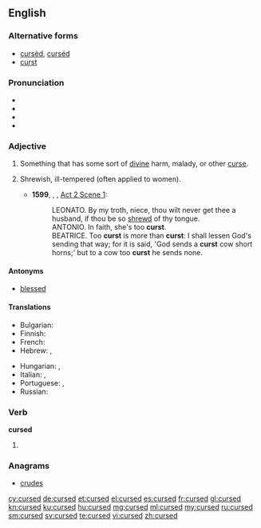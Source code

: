 ==English==

===Alternative forms===
* [[cursèd]], [[curséd]] {{qualifier|poetic}}
* [[curst]] {{qualifier|archaic}}

===Pronunciation===
* {{IPA|/kɜːst/}}
* {{audio|En-us-cursed.ogg|Audio (US)}}
* {{rhymes|ɜː(r)st}}
* {{hyphenation|curs|ed}}

===Adjective===
{{en-adj}}

# Something that has some sort of [[divine]] harm, malady, or other [[curse]].
# {{context|obsolete|lang=en}} Shrewish, ill-tempered (often applied to women).
#* '''1599''', {{w|William Shakespeare}}, ''{{w|Much Ado About Nothing}}'', [[s:Much Ado About Nothing (Shakespeare)|Act 2 Scene 1]]:
#*:LEONATO. By my troth, niece, thou wilt never get thee a husband, if thou be so [[shrewd]] of thy tongue.
#*:ANTONIO. In faith, she's too '''curst'''.
#*:BEATRICE. Too '''curst''' is more than '''curst''': I shall lessen God's sending that way; for it is said, 'God sends a '''curst''' cow short horns;' but to a cow too '''curst''' he sends none.

====Antonyms====
* [[blessed]]

====Translations====
{{trans-top|something that has some sort of divine harm}}
* Bulgarian: {{t+|bg|прокълнат}}
* Finnish: {{t|fi|kirottu}}
* French: {{t+|fr|maudit}}
* Hebrew: {{t|he|מקולל|m|tr=mequlal}}, {{t|he|מקוללת|f|tr=mequlelet}}
{{trans-mid}}
* Hungarian: {{t+|hu|átkozott}}, {{t|hu|elátkozott}}
* Italian: {{t+|it|maledetto|m}}, {{t+|it|maledetta|f}}
* Portuguese: {{t+|pt|maldito|m}}, {{t+|pt|maldita|f}}
* Russian: {{t+|ru|проклятый}}
{{trans-bottom}}

===Verb===
'''cursed'''

# {{en-past of|curse}}

===Anagrams===
* [[crudes#English|crudes]]

[[cy:cursed]]
[[de:cursed]]
[[et:cursed]]
[[el:cursed]]
[[es:cursed]]
[[fr:cursed]]
[[gl:cursed]]
[[kn:cursed]]
[[ku:cursed]]
[[hu:cursed]]
[[mg:cursed]]
[[ml:cursed]]
[[my:cursed]]
[[ru:cursed]]
[[sm:cursed]]
[[sv:cursed]]
[[te:cursed]]
[[vi:cursed]]
[[zh:cursed]]